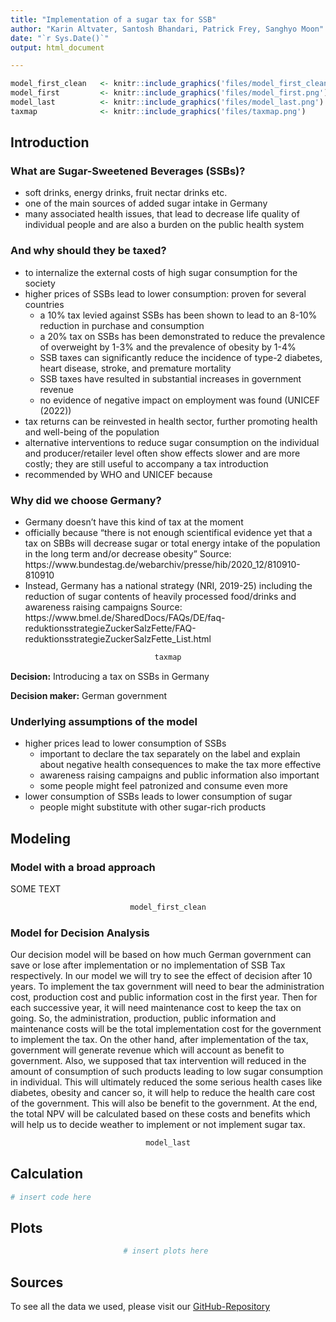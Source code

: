 ```yaml
---
title: "Implementation of a sugar tax for SSB"
author: "Karin Altvater, Santosh Bhandari, Patrick Frey, Sanghyo Moon"
date: "`r Sys.Date()`"
output: html_document

---
```

<!-- LOADING DATA -->
```r
model_first_clean   <- knitr::include_graphics('files/model_first_clean.png')
model_first         <- knitr::include_graphics('files/model_first.png')
model_last          <- knitr::include_graphics('files/model_last.png')
taxmap              <- knitr::include_graphics('files/taxmap.png')

```



## Introduction

### What are Sugar-Sweetened Beverages (SSBs)?
* soft drinks, energy drinks, fruit nectar drinks etc.
* one of the main sources of added sugar intake in Germany
* many associated health issues, that lead to decrease life quality of individual people and are also a burden on the public health system

### And why should they be taxed?
* to internalize the external costs of high sugar consumption for the society
* higher prices of SSBs lead to lower consumption: proven for several countries
  + a 10% tax levied against SSBs has been shown to lead to an 8-10% reduction in purchase and consumption
  + a 20% tax on SSBs has been demonstrated to reduce the prevalence of overweight by 1-3% and the prevalence of obesity by 1-4%
  + SSB taxes can significantly reduce the incidence of type-2 diabetes, heart disease, stroke, and premature mortality
  + SSB taxes have resulted in substantial increases in government revenue
  + no evidence of negative impact on employment was found (UNICEF (2022))
* tax returns can be reinvested in health sector, further promoting health and well-being of the population
* alternative interventions to reduce sugar consumption on the individual and producer/retailer level often show effects slower and are more costly; they are still useful to accompany a tax introduction 
* recommended by WHO and UNICEF because

### Why did we choose Germany?
* Germany doesn’t have this kind of tax at the moment
* officially because “there is not enough scientifical evidence yet that a tax on SBBs will decrease sugar or total energy intake of the population in the long term and/or decrease obesity”
Source: https://www.bundestag.de/webarchiv/presse/hib/2020_12/810910-810910
* Instead, Germany has a national strategy (NRI, 2019-25) including the reduction of sugar contents of heavily processed food/drinks and awareness raising campaigns
Source: https://www.bmel.de/SharedDocs/FAQs/DE/faq-reduktionsstrategieZuckerSalzFette/FAQ-reduktionsstrategieZuckerSalzFette_List.html

<center>
```r
taxmap
```
</center>

**Decision:** Introducing a tax on SSBs in Germany

**Decision maker:** German government

### Underlying assumptions of the model
* higher prices lead to lower consumption of SSBs
  + important to declare the tax separately on the label and explain about negative health consequences to make the tax more effective
  + awareness raising campaigns and public information also important
  + some people might feel patronized and consume even more
* lower consumption of SSBs leads to lower consumption of sugar
  + people might substitute with other sugar-rich products


## Modeling 
### Model with a broad approach
SOME TEXT 

<center>
```r
model_first_clean
```
</center>

### Model for Decision Analysis
Our decision model will be based on how much German government can save or lose after implementation or no implementation of SSB Tax respectively. In our model we will try to see the effect of decision after 10 years. To implement the tax government will need to bear the administration cost, production cost and public information cost in the first year. Then for each successive year, it will need maintenance cost to keep the tax on going. So, the administration, production, public information and maintenance costs will be the total implementation cost for the government to implement the tax.  On the other hand, after implementation of the tax, government will generate revenue which will account as benefit to government. Also, we supposed that tax intervention will reduced in the amount of consumption of such products leading to low sugar consumption in individual. This will ultimately reduced the some serious health cases like diabetes, obesity and cancer so, it will help to reduce the health care cost of the government. This will also be benefit to the government. At the end, the total NPV will be calculated based on these costs and benefits which will help us to decide weather to implement or not implement sugar tax. 
<center>
```r
model_last
```
</center>
## Calculation
```r
# insert code here 
```


## Plots
<center>
```r
# insert plots here 
```
</center>

## Sources
<!--Insert sources here --> 

To see all the data we used, please visit our [GitHub-Repository](https://github.com/SHMooon/nutrition)

